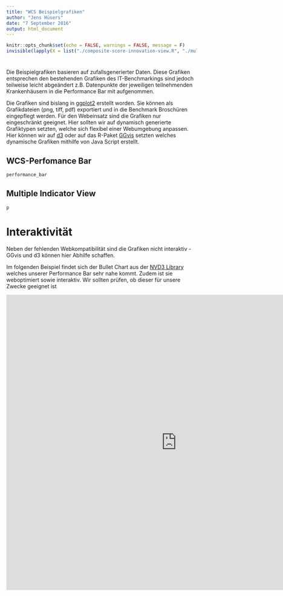 ```yaml
---
title: "WCS Beispielgrafiken"
author: "Jens Hüsers"
date: "7 September 2016"
output: html_document
---
```



```r
knitr::opts_chunk$set(echo = FALSE, warnings = FALSE, message = F)
invisible(lapply(X = list("./composite-score-innovation-view.R", "./multiple-indicator-views.R"), source))
```

# {.tabset .tabset-fade .tabset-pills}

Die Beispielgrafiken basieren auf zufallsgenerierter Daten. Diese Grafiken entsprechen den bestehenden Grafiken des IT-Benchmarkings sind jedoch teilweise leicht abgeändert z.B. Datenpunkte der jeweiligen teilnehmenden Krankenhäusern in die Performance Bar mit aufgenommen. 

Die Grafiken sind bislang in [ggplot2](http://ggplot2.org/) erstellt worden. Sie können als Grafikdateien (png, tiff, pdf) exportiert und in die Benchmark Broschüren eingepflegt werden. Für den Webeinsatz sind die Grafiken nur eingeschränkt geeignet. Hier sollten wir auf dynamisch generierte Grafiktypen setzten, welche sich flexibel einer Webumgebung anpassen. Hier können wir auf [d3](www.d3js.org) oder auf das R-Paket [GGvis](http://ggvis.rstudio.com/) setzten welches dynamische Grafiken mithilfe von Java Script erstellt. 

## WCS-Perfomance Bar
```r
performance_bar
```

## Multiple Indicator View



```r
p
```

# Interaktivität

Neben der fehlenden Webkompatibilität sind die Grafiken nicht interaktiv - GGvis und d3 können hier Abhilfe schaffen.

Im folgenden Beispiel findet sich der Bullet Chart aus der [NVD3 Library](www.nvd3.org) welches unserer Performance Bar sehr nahe kommt. Zudem ist sie weboptimiert sowie interaktiv. Wir sollten prüfen, ob dieser für unsere Zwecke geeignet ist


<iframe src="http://nvd3.org/livecode/index.html#codemirrorNav" width="900" height="780" style="border: none;"></iframe>